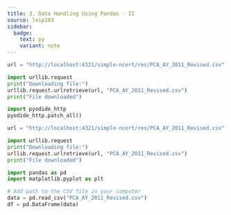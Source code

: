 ```yaml
---
title: 3. Data Handling Using Pandas - II
source: leip103
sidebar:
  badge:
    text: py
    variant: note
---
```



<Pyodide />

```py exec
url = "http://localhost:4321/simple-ncert/res/PCA_AY_2011_Revised.csv"

import urllib.request
print("Downloading file:")
urllib.request.urlretrieve(url, "PCA_AY_2011_Revised.csv")
print("File downloaded")
```

```py exec
import pyodide_http
pyodide_http.patch_all()

url = "http://localhost:4321/simple-ncert/res/PCA_AY_2011_Revised.csv"

import urllib.request
print("Downloading file:")
urllib.request.urlretrieve(url, "PCA_AY_2011_Revised.csv")
print("File downloaded")
```

```py exec
import pandas as pd
import matplotlib.pyplot as plt
```

```py exec
# Add path to the CSV file in your computer
data = pd.read_csv("PCA_AY_2011_Revised.csv")
df = pd.DataFrame(data)
```